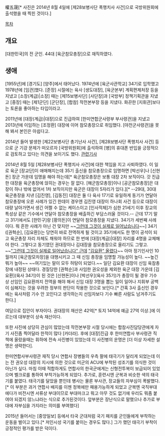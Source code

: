 權五晟[* 사진은 2014년 8월 4일에 [제28보병사단 폭행치사 사건]으로 국방위원회에 출석했을 때 찍힌 것이다.]

[[목차]]
== 개요 ==
[대한민국]의 전 군인. 44대 [육군참모총장]으로 재직하였다.
== 생애 ==
[1955년]에 [경기도] [양주]에서 태어났다. 1974년에 [육군사관학교] 34기로 입학했고 1978년에 [임관]했다. [준장] 시절에는 육사 [생도대장], [육군본부] 계획편제처장 등을 지냈고 [소장(계급)|소장] 때는 [제15보병사단] [사단장]과 [국방부] 정책기획관을 지냈고 [중장] 때는 [제1군단] [군단장], [합참] 작전본부장 등을 지냈다. 화끈한 [지휘관]보다는 토론을 좋아하는 타입이라고.

2011년에 [대장(계급)|대장]으로 진급하여 [한미연합군사령부 부사령관]을 지냈고 2013년에 이임하는 [조정환] 대장에 이어 참모총장으로 취임했다. [야전군사령관]을 못 해 봐서 본인은 아쉽다고.

2014년 들어 발생한 [제22보병사단 총기난사 사건], [제28보병사단 폭행치사 사건] 등으로 군 기강 문제가 떠오르자 [국방위원회]에 출석하여 [병]의 휴대폰 반입을 긍정적으로 검토하고 있다는 의견을 보이기도 했다. [http://www.ajunews.com/view/20140805091856757 관련기사]

2014년 8월 5일 [제28보병사단 폭행치사 사건]에 대한 책임을 지고 사퇴하였다. 이 일로 육군 [장교단]이 애매해지는데 35기 출신을 참모총장으로 임명하면 [박선우]나 [신현돈] 장군 가운데 임명을 해야 하는데[* 육군참모총장은 보통 대장 2차 보직이다. 갓 진급한 대장을 육군총장에 앉히는 경우는 잘 없다. [해군참모총장]이나 [공군참모총장]은 대장이 하나 밖에 없어서 1차 보직이지만 육군은 대장이 5자리가 있다.][* --29대, 30대 육군총장을 지낸 [김진영], [김동진] 대장은 둘 다 육사 17기로 유일하게 동기가 연달아 참모총장에 오른 사례가 있긴 한데이 경우엔 김진영 대장이 하나회 사건 등으로 대장이 대량 날아가면서 생긴 어쩔 수 없는 케이스이고 [인사적체]가 심한 21세기 이후 장교의 특성상 같은 기수에서 연달아 참모총장을 배출하긴 부담스러울 것이다.-- 근데 17기 말고 31기에서도 [한민구]랑 [황의돈]이 연달아 참모총장을 지냈다. 34기가 세번째 사례이다. 뭐 흔한 사례가 아닌 건 맞지만 ~~[[그런데 그것이 실제로 일어났습니다]]~~] 34기([권혁순], [김요환])는 당연히 바로 전역하게 될 것이고 35기에서도 한 명이 공석이 되고 육군총장 자리 자체도 채워야 하므로 한 번에 [대장(계급)|대장] 자리를 4명을 교체해야 한다. 그렇다고 동기였던 권대장이나 김대장을 참모총장으로 올리기도 그렇고. ~~[["그런데 그것이 실제로 일어났습니다" 근데]] [["김요환" 올렸다]]~~ 아마 정기인사인 10월까지 [육군참모차장]을 대행시키고 그 때 신임 총장을 임명할 가능성이 높다. ~~높긴 뭐가 높아~~ ~~여기있는 말이 모두 허탕이 되었다.~~ 일단 김요환 대장이 신임 육참총장에 내정된 상태다. 경질당한 [권혁순]과 사임한 권오성을 제외한 육군 대장 가운데 [김요환](육사 34기)이 된 것은 [신현돈]이나 [박선우](육사 35기)가 총장이 될 경우 기수 상 선임인 김요환까지 전역을 해야 해서 신임 대장 3명을 뽑는 일이 일어나 지휘부 공백이 심해지는 것을 우려한 정부의 판단이 작용한 것으로 보인다.[* 간혹 3사 출신인 경우에는 육사처럼 기수 안 꼬인다고 생각하는지 선임자보다 기수 빠른 사람도 남겨주기도 한다.]

여담으로 집안이 부자이다. 권대장의 재산은 42억[* 토지 14억에 예금 27억 이상.]에 이르는데 대부분이 상속 재산이다.

또한 사진에 상당히 관심이 많았는데 작전본부장 시절 당시에는 합참사진담당관에게 자기 사진좀 찍어달라 한적이 많다 [카더라]. 후에 [대장]진급 후 한미연합사 부사령관 직책에 올랐을때는 휘하에 전속 사진병이 있었는데 이 사진병의 운명은 [더 이상 자세한 설명은 생략한다]. 

한미연합사부사령관 재직 당시 연합사 장병들의 우측 팔에 태극기가 달리게 되었는데 이는 전 권오성 대장의 지시에 의한 것으로 미군의 ACU에 부착된 성조기를 의식한 것이 아닌가 싶다. 마침 이때 적합하게도 연합사의 한국군에게는 신형전투복이 보급되어 있었으며 벨크로를 통하여 부착가능하게 되었다. 추가로, 훈련시엔 군복과 비슷한 색의 태극기를 붙였다. 태극기를 달았을 뿐인데 병사는 물론 부사관, 장교들의 자부심이 폭발했다. [* 이 부분은 과거 연합사 배지를 이젠 정복에만 패용가능하게 되었고 군복엔 국직부대에다가 비전시엔 서류상 부대이므로 부대마크고 뭐고 아무 것도 없기에 우리도 뭐좀 붙여야 되겠지 않느냐라는 식으로 추가된것이다. 앞부분은 장난식으로 말했으나 추가로 부대에 자부심을 가지라는 의미를 부여했다]

2015년 들어서는 [중앙일보] 등에서 타국 군대처럼 국기 패치를 군인들에게 부착하는 운동을 벌이고 있다.[* 저인시성 국기를 붙이는 경우도 많다.] 그가 했던 태극기 부착이 긍정적인 평가를 받은 덕이다.

